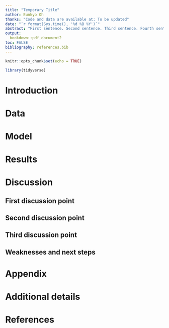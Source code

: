```yaml
---
title: "Temporary Title"
author: Eunkyo Oh
thanks: "Code and data are available at: To be updated"
date: "`r format(Sys.time(), '%d %B %Y')`"
abstract: "First sentence. Second sentence. Third sentence. Fourth sentence."
output:
  bookdown::pdf_document2
toc: FALSE
bibliography: references.bib
---
```


```r
knitr::opts_chunk$set(echo = TRUE)

library(tidyverse)
```

# Introduction


# Data


# Model


# Results

# Discussion

## First discussion point

## Second discussion point

## Third discussion point

## Weaknesses and next steps

\newpage

\appendix

# Appendix {-}


# Additional details

\newpage

# References


